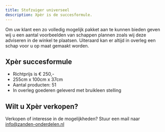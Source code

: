 ```yaml
---
title: Stofzuiger universeel
description: Xpèr is de succesformule.
---
```




Om uw klant een zo volledig mogelijk pakket aan te kunnen bieden geven wij u een aantal voorbeelden van schappen plannen zoals wij deze adviseren in de winkel te plaatsen.
Uiteraard kan er altijd in overleg een schap voor u op maat gemaakt worden.

## Xpèr succesformule

- Richtprijs is € 250,-
- 255cm x 100cm x 37cm
- Aantal producten: 51
- In overleg goederen geleverd met bruikleen stelling

## Wilt u Xpèr verkopen?
Verkopen of interesse in de mogelijkheden?
Stuur een mail naar info@zanden-onderdelen.nl

<Image src={imageRek} width={imageRek.width} alt="" />
